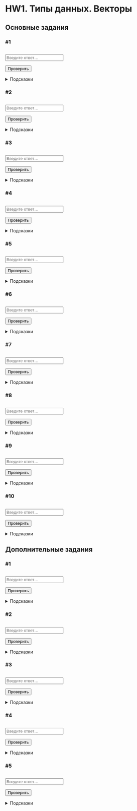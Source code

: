 # HW1. Типы данных. Векторы {#hw1 .unnumbered}

```{=html}
<!--
REPLACE ALL hw1 TO hw<n> WITH MATCH CASE
-->
```
## Основные задания {#hw1_main}

### #1

<img id="hw1-1-complexity" class="level"/>

::: {#hw1-1-task .task}
:::

::: autocheck
::: {#hw1-1-ir .input-requirements}
:::

<input class="autocheck-input" type="text" id="hw1-1" placeholder="Введите ответ…">

<input class="autocheck-button" type="button" value="Проверить" onclick="check('hw1-1')">

::: {#hw1-1-fb .autocheck-feedback}
:::
:::

<details class="hints" id="hw1-1-hints">

<summary>Подсказки</summary>

</details>

### #2

<img id="hw1-2-complexity" class="level"/>

::: {#hw1-2-task .task}
:::

::: autocheck
::: {#hw1-2-ir .input-requirements}
:::

<input class="autocheck-input" type="text" id="hw1-2" placeholder="Введите ответ…">

<input class="autocheck-button" type="button" value="Проверить" onclick="check('hw1-2')">

::: {#hw1-2-fb .autocheck-feedback}
:::
:::

<details class="hints" id="hw1-2-hints">

<summary>Подсказки</summary>

</details>

### #3

<img id="hw1-3-complexity" class="level"/>

::: {#hw1-3-task .task}
:::

::: autocheck
::: {#hw1-3-ir .input-requirements}
:::

<input class="autocheck-input" type="text" id="hw1-3" placeholder="Введите ответ…">

<input class="autocheck-button" type="button" value="Проверить" onclick="check('hw1-3')">

::: {#hw1-3-fb .autocheck-feedback}
:::
:::

<details class="hints" id="hw1-3-hints">

<summary>Подсказки</summary>

</details>

### #4

<img id="hw1-4-complexity" class="level"/>

::: {#hw1-4-task .task}
:::

::: autocheck
::: {#hw1-4-ir .input-requirements}
:::

<input class="autocheck-input" type="text" id="hw1-4" placeholder="Введите ответ…">

<input class="autocheck-button" type="button" value="Проверить" onclick="check('hw1-4')">

::: {#hw1-4-fb .autocheck-feedback}
:::
:::

<details class="hints" id="hw1-4-hints">

<summary>Подсказки</summary>

</details>

### #5

<img id="hw1-5-complexity" class="level"/>

::: {#hw1-5-task .task}
:::

::: autocheck
::: {#hw1-5-ir .input-requirements}
:::

<input class="autocheck-input" type="text" id="hw1-5" placeholder="Введите ответ…">

<input class="autocheck-button" type="button" value="Проверить" onclick="check('hw1-5')">

::: {#hw1-5-fb .autocheck-feedback}
:::
:::

<details class="hints" id="hw1-5-hints">

<summary>Подсказки</summary>

</details>

### #6

<img id="hw1-6-complexity" class="level"/>

::: {#hw1-6-task .task}
:::

::: autocheck
::: {#hw1-6-ir .input-requirements}
:::

<input class="autocheck-input" type="text" id="hw1-6" placeholder="Введите ответ…">

<input class="autocheck-button" type="button" value="Проверить" onclick="check('hw1-6')">

::: {#hw1-6-fb .autocheck-feedback}
:::
:::

<details class="hints" id="hw1-6-hints">

<summary>Подсказки</summary>

</details>

### #7

<img id="hw1-7-complexity" class="level"/>

::: {#hw1-7-task .task}
:::

::: autocheck
::: {#hw1-7-ir .input-requirements}
:::

<input class="autocheck-input" type="text" id="hw1-7" placeholder="Введите ответ…">

<input class="autocheck-button" type="button" value="Проверить" onclick="check('hw1-7')">

::: {#hw1-7-fb .autocheck-feedback}
:::
:::

<details class="hints" id="hw1-7-hints">

<summary>Подсказки</summary>

</details>

### #8

<img id="hw1-8-complexity" class="level"/>

::: {#hw1-8-task .task}
:::

::: autocheck
::: {#hw1-8-ir .input-requirements}
:::

<input class="autocheck-input" type="text" id="hw1-8" placeholder="Введите ответ…">

<input class="autocheck-button" type="button" value="Проверить" onclick="check('hw1-8')">

::: {#hw1-8-fb .autocheck-feedback}
:::
:::

<details class="hints" id="hw1-8-hints">

<summary>Подсказки</summary>

</details>

### #9

<img id="hw1-9-complexity" class="level"/>

::: {#hw1-9-task .task}
:::

::: autocheck
::: {#hw1-9-ir .input-requirements}
:::

<input class="autocheck-input" type="text" id="hw1-9" placeholder="Введите ответ…">

<input class="autocheck-button" type="button" value="Проверить" onclick="check('hw1-9')">

::: {#hw1-9-fb .autocheck-feedback}
:::
:::

<details class="hints" id="hw1-9-hints">

<summary>Подсказки</summary>

</details>

### #10

<img id="hw1-10-complexity" class="level"/>

::: {#hw1-10-task .task}
:::

::: autocheck
::: {#hw1-10-ir .input-requirements}
:::

<input class="autocheck-input" type="text" id="hw1-10" placeholder="Введите ответ…">

<input class="autocheck-button" type="button" value="Проверить" onclick="check('hw1-10')">

::: {#hw1-10-fb .autocheck-feedback}
:::
:::

<details class="hints" id="hw1-10-hints">

<summary>Подсказки</summary>

</details>

## Дополнительные задания {#hw1_add}

### #1

<img id="hw1-11-complexity" class="level"/>

::: {#hw1-11-task .task}
:::

::: autocheck
::: {#hw1-11-ir .input-requirements}
:::

<input class="autocheck-input" type="text" id="hw1-11" placeholder="Введите ответ…">

<input class="autocheck-button" type="button" value="Проверить" onclick="check('hw1-11')">

::: {#hw1-11-fb .autocheck-feedback}
:::
:::

<details class="hints" id="hw1-11-hints">

<summary>Подсказки</summary>

</details>

### #2

<img id="hw1-12-complexity" class="level"/>

::: {#hw1-12-task .task}
:::

::: autocheck
::: {#hw1-12-ir .input-requirements}
:::

<input class="autocheck-input" type="text" id="hw1-12" placeholder="Введите ответ…">

<input class="autocheck-button" type="button" value="Проверить" onclick="check('hw1-12')">

::: {#hw1-12-fb .autocheck-feedback}
:::
:::

<details class="hints" id="hw1-12-hints">

<summary>Подсказки</summary>

</details>

### #3

<img id="hw1-13-complexity" class="level"/>

::: {#hw1-13-task .task}
:::

::: autocheck
::: {#hw1-13-ir .input-requirements}
:::

<input class="autocheck-input" type="text" id="hw1-13" placeholder="Введите ответ…">

<input class="autocheck-button" type="button" value="Проверить" onclick="check('hw1-13')">

::: {#hw1-13-fb .autocheck-feedback}
:::
:::

<details class="hints" id="hw1-13-hints">

<summary>Подсказки</summary>

</details>

### #4

<img id="hw1-14-complexity" class="level"/>

::: {#hw1-14-task .task}
:::

::: autocheck
::: {#hw1-14-ir .input-requirements}
:::

<input class="autocheck-input" type="text" id="hw1-14" placeholder="Введите ответ…">

<input class="autocheck-button" type="button" value="Проверить" onclick="check('hw1-14')">

::: {#hw1-14-fb .autocheck-feedback}
:::
:::

<details class="hints" id="hw1-14-hints">

<summary>Подсказки</summary>

</details>

### #5

<img id="hw1-15-complexity" class="level"/>

::: {#hw1-15-task .task}
:::

::: autocheck
::: {#hw1-15-ir .input-requirements}
:::

<input class="autocheck-input" type="text" id="hw1-15" placeholder="Введите ответ…">

<input class="autocheck-button" type="button" value="Проверить" onclick="check('hw1-15')">

::: {#hw1-15-fb .autocheck-feedback}
:::
:::

<details class="hints" id="hw1-15-hints">

<summary>Подсказки</summary>

</details>

```{=html}
<!--- CHANGE hw1 TO hw<n> IN THE LINES BELOW--->
<script type="text/javascript" src="./js/hw1.json"></script>
<script type="module" src="./js/hw_handler.js"></script>
<script type="module" src="./js/handler.js"></script>
```
